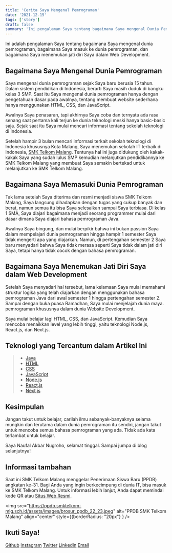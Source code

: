 ```yaml
---
title: 'Cerita Saya Mengenal Pemrograman'
date: '2021-12-15'
tags: ['story']
draft: false
summary: 'Ini pengalaman Saya tentang bagaimana Saya mengenal Dunia Pemrograman.'
---
```


<TOCInline toc={props.toc} asDisclosure />

Ini adalah pengalaman Saya tentang bagaimana Saya mengenal dunia pemrograman, bagaimana Saya masuk ke dunia pemrograman, dan bagaimana Saya menemukan jati diri Saya dalam Web Development.

## Bagaimana Saya Mengenal Dunia Pemrograman

Saya mengenal dunia pemrograman sejak Saya baru berusia 15 tahun. Dalam sistem pendidikan di Indonesia, berarti Saya masih duduk di bangku kelas 3 SMP. Saat itu Saya mengenal dunia pemrograman hanya dengan pengetahuan dasar pada awalnya, tentang membuat website sederhana hanya menggunakan HTML, CSS, dan JavaScript.

Awalnya Saya penasaran, tapi akhirnya Saya coba dan ternyata ada rasa senang saat pertama kali terjun ke dunia teknologi meski hanya basic-basic saja. Sejak saat itu Saya mulai mencari informasi tentang sekolah teknologi di Indonesia.

Setelah hampir 3 bulan mencari informasi terkait sekolah teknologi di Indonesia khususnya Kota Malang, Saya menemukan sekolah IT terbaik di Indonesia, [SMK Telkom Malang](https://smktelkom-mlg.sch.id/). Tentunya hal ini juga didukung oleh kakak-kakak Saya yang sudah lulus SMP kemudian melanjutkan pendidikannya ke SMK Telkom Malang yang membuat Saya semakin bertekad untuk melanjutkan ke SMK Telkom Malang.

## Bagaimana Saya Memasuki Dunia Pemrograman

Tak lama setelah Saya diterima dan resmi menjadi siswa SMK Telkom Malang, Saya langsung dihadapkan dengan tugas yang cukup banyak dan berat, namun semua itu bisa Saya selesaikan sampai Saya terbiasa. Di kelas 1 SMA, Saya diajari bagaimana menjadi seorang programmer mulai dari dasar dimana Saya diajari bahasa pemrograman Java.

Awalnya Saya bingung, dan mulai berpikir bahwa ini bukan passion Saya dalam mempelajari dunia pemrograman hingga hampir 1 semester Saya tidak mengerti apa yang diajarkan. Namun, di pertengahan semester 2 Saya baru menyadari bahwa Saya tidak merasa seperti Saya tidak dalam jati diri Saya, tetapi hanya tidak cocok dengan bahasa pemrograman.

## Bagaimana Saya Menemukan Jati Diri Saya dalam Web Development

Setelah Saya menyadari hal tersebut, lama kelamaan Saya mulai memahami struktur logika yang telah diajarkan dengan menggunakan bahasa pemrograman Java dari awal semester 1 hingga pertengahan semester 2. Sampai dengan buka puasa Ramadhan, Saya mulai menjelajah dunia maya. pemrograman khususnya dalam dunia Website Development.

Saya mulai belajar lagi HTML, CSS, dan JavaScript. Kemudian Saya mencoba menaikkan level yang lebih tinggi, yaitu teknologi Node.js, React.js, dan Next.js.

## Teknologi yang Tercantum dalam Artikel Ini

> - [Java](https://www.java.com/en/)
> - [HTML](https://en.wikipedia.org/wiki/HTML)
> - [CSS](https://en.wikipedia.org/wiki/CSS)
> - [JavaScript](https://en.wikipedia.org/wiki/JavaScript)
> - [Node.js](https://nodejs.org/en/)
> - [React.js](https://reactjs.org/)
> - [Next.js](https://nextjs.org/)

## Kesimpulan

Jangan takut untuk belajar, carilah ilmu sebanyak-banyaknya selama mungkin dan terutama dalam dunia pemrograman itu sendiri, jangan takut untuk mencoba semua bahasa pemrograman yang ada. Tidak ada kata terlambat untuk belajar.

Saya Naufal Akbar Nugroho, selamat tinggal. Sampai jumpa di blog selanjutnya!

## Informasi tambahan

Saat ini SMK Telkom Malang menggelar Penerimaan Siswa Baru (PPDB) angkatan ke-31. Bagi Anda yang ingin berkecimpung di dunia IT, bisa masuk ke SMK Telkom Malang. Untuk informasi lebih lanjut, Anda dapat memindai kode QR atau [Situs Web Resmi](https://ppdb.smktelkom-mlg.sch.id/).

<img src="https://ppdb.smktelkom-mlg.sch.id/assets/images/brosur_ppdb_22_23.jpeg" alt="PPDB SMK Telkom Malang" align="center" style={{borderRadius: "20px"} } />

## Ikuti Saya!

[Github](https://www.github.com/nuflakbrr)
[Instagram](https://www.instagram.com/kbrnugroho)
[Twitter](https://www.twitter.com/nuflakbrr)
[Linkedin](https://www.linkedin.com/public-profile/in/nuflakbrr)
[Email](mailto:naufalakbar378@gmail.com)